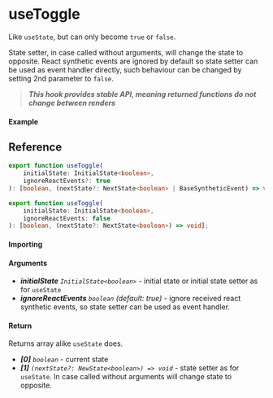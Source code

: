# useToggle

Like `useState`, but can only become `true` or `false`.

State setter, in case called without arguments, will change the state to opposite. React synthetic
events are ignored by default so state setter can be used as event handler directly, such behaviour
can be changed by setting 2nd parameter to `false`.

> **_This hook provides stable API, meaning returned functions do not change between renders_**

#### Example

## Reference

```ts
export function useToggle(
	initialState: InitialState<boolean>,
	ignoreReactEvents?: true
): [boolean, (nextState?: NextState<boolean> | BaseSyntheticEvent) => void];

export function useToggle(
	initialState: InitialState<boolean>,
	ignoreReactEvents: false
): [boolean, (nextState?: NextState<boolean>) => void];
```

#### Importing

#### Arguments

- _**initialState**_ _`InitialState<boolean>`_ - initial state or initial state setter as for
  `useState`
- _**ignoreReactEvents**_ _`boolean`_ _(default: true)_ - ignore received react synthetic events, so state setter can be used as event handler.

#### Return

Returns array alike `useState` does.

- _**[0]**_ _`boolean`_ - current state
- _**[1]**_ _`(nextState?: NewState<boolean>) => void`_ - state setter as for `useState`. In case
  called without arguments will change state to opposite.
